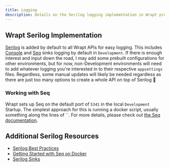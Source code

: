 ```yaml
---
title: Logging
description: Details on the Serilog logging implementation in Wrapt projects.
---
```


## Wrapt Serilog Implementation
[Serilog](https://serilog.net/) is added by default to all Wrapt APIs for easy logging. This includes [Console](https://github.com/serilog/serilog-sinks-console) 
and [Seq](https://datalust.co/seq) sinks logging by default in `Development`. If there is enough interest and input down the road, I may add some prebuilt 
configurations for other environments, but for now, non-Development environments will need to add whatever logging you're 
interested in to their respective `appsettings` files. Regardless, some manual updates will likely be needed regardless as there are just too many options to create a whole API on top of Serilog 🙂

### Working with Seq
Wrapt sets up Seq on the default port of `5341` in the local `Development` Startup. The simplest approach for this is running a docker script, usually something along the lines of ``. For more details, please check out [the Seq documentation](https://docs.datalust.co/docs/getting-started-with-docker).

## Additional Serilog Resources
* [Serilog Best Practices](https://benfoster.io/blog/serilog-best-practices/)
* [Getting Started with Seq on Docker](https://docs.datalust.co/docs/getting-started-with-docker)
* [Serilog Sinks](https://github.com/serilog/serilog/wiki/Provided-Sinks)
